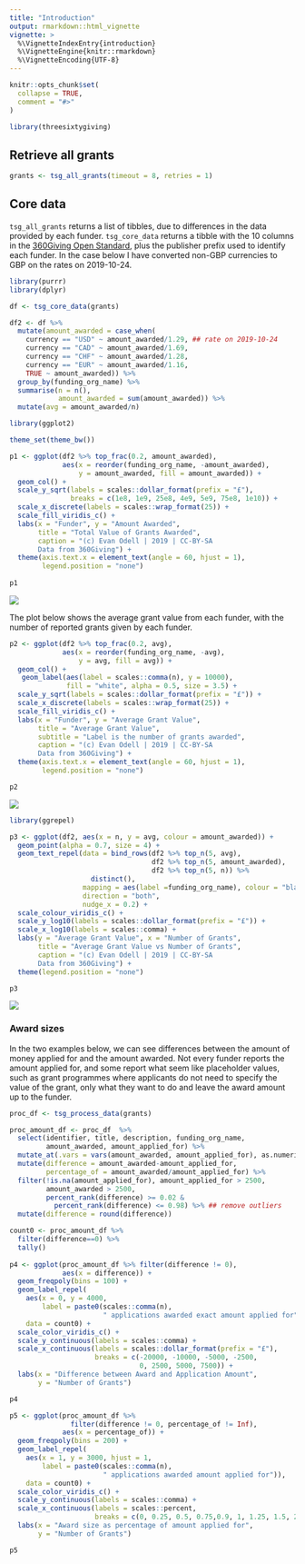 ```yaml
---
title: "Introduction"
output: rmarkdown::html_vignette
vignette: >
  %\VignetteIndexEntry{introduction}
  %\VignetteEngine{knitr::rmarkdown}
  %\VignetteEncoding{UTF-8}
---
```


```r
knitr::opts_chunk$set(
  collapse = TRUE,
  comment = "#>"
)
```


```r
library(threesixtygiving)
```



## Retrieve all grants

```r
grants <- tsg_all_grants(timeout = 8, retries = 1)
```


## Core data

`tsg_all_grants` returns a list of tibbles, due to differences in the data provided by each funder. `tsg_core_data` returns a tibble with the 10 columns in the [360Giving Open Standard](https://standard.threesixtygiving.org/en/latest/#), plus the publisher prefix used to identify each funder. In the case below I have converted non-GBP currencies to GBP on the rates on 2019-10-24.

``` r
library(purrr)
library(dplyr)

df <- tsg_core_data(grants)

df2 <- df %>% 
  mutate(amount_awarded = case_when(
    currency == "USD" ~ amount_awarded/1.29, ## rate on 2019-10-24
    currency == "CAD" ~ amount_awarded/1.69, 
    currency == "CHF" ~ amount_awarded/1.28, 
    currency == "EUR" ~ amount_awarded/1.16,
    TRUE ~ amount_awarded)) %>%
  group_by(funding_org_name) %>%
  summarise(n = n(),
            amount_awarded = sum(amount_awarded)) %>%
  mutate(avg = amount_awarded/n)
```


```r
library(ggplot2)

theme_set(theme_bw())

p1 <- ggplot(df2 %>% top_frac(0.2, amount_awarded),
             aes(x = reorder(funding_org_name, -amount_awarded),
                 y = amount_awarded, fill = amount_awarded)) + 
  geom_col() + 
  scale_y_sqrt(labels = scales::dollar_format(prefix = "£"),
               breaks = c(1e8, 1e9, 25e8, 4e9, 5e9, 75e8, 1e10)) + 
  scale_x_discrete(labels = scales::wrap_format(25)) + 
  scale_fill_viridis_c() + 
  labs(x = "Funder", y = "Amount Awarded",
       title = "Total Value of Grants Awarded",
       caption = "(c) Evan Odell | 2019 | CC-BY-SA
       Data from 360Giving") + 
  theme(axis.text.x = element_text(angle = 60, hjust = 1),
        legend.position = "none") 
  
p1
```


![](total-value.png)

The plot below shows the average grant value from each funder, with the number of reported grants given by each funder.

```r

p2 <- ggplot(df2 %>% top_frac(0.2, avg),
             aes(x = reorder(funding_org_name, -avg),
                 y = avg, fill = avg)) + 
  geom_col() + 
   geom_label(aes(label = scales::comma(n), y = 10000),
              fill = "white", alpha = 0.5, size = 3.5) + 
  scale_y_sqrt(labels = scales::dollar_format(prefix = "£")) + 
  scale_x_discrete(labels = scales::wrap_format(25)) + 
  scale_fill_viridis_c() + 
  labs(x = "Funder", y = "Average Grant Value",
       title = "Average Grant Value",
       subtitle = "Label is the number of grants awarded",
       caption = "(c) Evan Odell | 2019 | CC-BY-SA
       Data from 360Giving") + 
  theme(axis.text.x = element_text(angle = 60, hjust = 1),
        legend.position = "none") 

p2
```

![](avg-grant-value.png)

```r
library(ggrepel)

p3 <- ggplot(df2, aes(x = n, y = avg, colour = amount_awarded)) + 
  geom_point(alpha = 0.7, size = 4) + 
  geom_text_repel(data = bind_rows(df2 %>% top_n(5, avg),
                                   df2 %>% top_n(5, amount_awarded),
                                   df2 %>% top_n(5, n)) %>% 
                    distinct(),
                  mapping = aes(label =funding_org_name), colour = "black",
                  direction = "both",
                  nudge_x = 0.2) + 
  scale_colour_viridis_c() + 
  scale_y_log10(labels = scales::dollar_format(prefix = "£")) + 
  scale_x_log10(labels = scales::comma) + 
  labs(y = "Average Grant Value", x = "Number of Grants",
       title = "Average Grant Value vs Number of Grants",
       caption = "(c) Evan Odell | 2019 | CC-BY-SA
       Data from 360Giving") + 
  theme(legend.position = "none") 

p3
```

![](grant-size-n.png)


### Award sizes

In the two examples below, we can see differences between the amount of money applied for and the amount awarded. Not every funder reports the amount applied for, and some report what seem like placeholder values, such as grant programmes where applicants do not need to specify the value of the grant, only what they want to do and leave the award amount up to the funder. 

```r
proc_df <- tsg_process_data(grants) 

proc_amount_df <- proc_df  %>% 
  select(identifier, title, description, funding_org_name,
         amount_awarded, amount_applied_for) %>%
  mutate_at(.vars = vars(amount_awarded, amount_applied_for), as.numeric) %>% 
  mutate(difference = amount_awarded-amount_applied_for,
         percentage_of = amount_awarded/amount_applied_for) %>% 
  filter(!is.na(amount_applied_for), amount_applied_for > 2500,
         amount_awarded > 2500,
         percent_rank(difference) >= 0.02 &
           percent_rank(difference) <= 0.98) %>% ## remove outliers
  mutate(difference = round(difference))

count0 <- proc_amount_df %>%
  filter(difference==0) %>%
  tally()
  
p4 <- ggplot(proc_amount_df %>% filter(difference != 0),
             aes(x = difference)) + 
  geom_freqpoly(bins = 100) + 
  geom_label_repel(
    aes(x = 0, y = 4000,
        label = paste0(scales::comma(n),
                       " applications awarded exact amount applied for")),
    data = count0) + 
  scale_color_viridis_c() + 
  scale_y_continuous(labels = scales::comma) + 
  scale_x_continuous(labels = scales::dollar_format(prefix = "£"),
                     breaks = c(-20000, -10000, -5000, -2500,
                                0, 2500, 5000, 7500)) + 
  labs(x = "Difference between Award and Application Amount",
       y = "Number of Grants")

p4

```


```r
p5 <- ggplot(proc_amount_df %>%
               filter(difference != 0, percentage_of != Inf),
             aes(x = percentage_of)) + 
  geom_freqpoly(bins = 200) + 
  geom_label_repel(
    aes(x = 1, y = 3000, hjust = 1,
        label = paste0(scales::comma(n),
                       " applications awarded amount applied for")),
    data = count0) + 
  scale_color_viridis_c() + 
  scale_y_continuous(labels = scales::comma) + 
  scale_x_continuous(labels = scales::percent,
                     breaks = c(0, 0.25, 0.5, 0.75,0.9, 1, 1.25, 1.5, 2)) + 
  labs(x = "Award size as percentage of amount applied for",
       y = "Number of Grants")

p5
```




